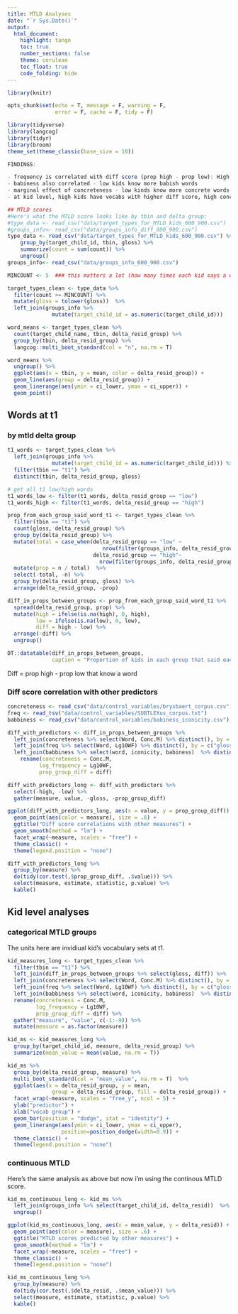 ```yaml
---
title: MTLD Analyses
date: "`r Sys.Date()`"
output:
  html_document:
    highlight: tango
    toc: true
    number_sections: false
    theme: cerulean
    toc_float: true
    code_folding: hide
---
```


```r
library(knitr)

opts_chunk$set(echo = T, message = F, warning = F, 
               error = F, cache = F, tidy = F)

library(tidyverse)
library(langcog)
library(tidyr)
library(broom)
theme_set(theme_classic(base_size = 10))
```

```r
FINDINGS:

- frequency is correlated with diff score (prop high - prop low): High kids more likely to know high frequency words
- babiness also correlated - low kids know more babish words
- marginal effect of concreteness - low kinds know more concrete words
- at kid level, high kids have vocabs with higher diff score, high concreteness; less iconic and less frequent.
```


```r
## MTLD scores
#Here's what the MTLD score looks like by tbin and delta group:
#type_data <- read_csv("data/target_types_for_MTLD_kids_600_900.csv")
#groups_info<- read_csv("data/groups_info_diff_600_900.csv") 
type_data <- read_csv("data/target_types_for_MTLD_kids_600_900.csv") %>%
    group_by(target_child_id, tbin, gloss) %>%
    summarize(count = sum(count)) %>%
    ungroup()
groups_info<- read_csv("data/groups_info_600_900.csv") 

MINCOUNT <- 5  ### this matters a lot (how many times each kid says a word)

target_types_clean <- type_data %>%
  filter(count >= MINCOUNT) %>%
  mutate(gloss = tolower(gloss))  %>%
  left_join(groups_info %>% 
              mutate(target_child_id = as.numeric(target_child_id))) 

word_means <- target_types_clean %>%
  count(target_child_name, tbin, delta_resid_group) %>% 
  group_by(tbin, delta_resid_group) %>%
  langcog::multi_boot_standard(col = "n", na.rm = T) 

word_means %>%
  ungroup() %>%
  ggplot(aes(x = tbin, y = mean, color = delta_resid_group)) +
  geom_line(aes(group = delta_resid_group)) +
  geom_linerange(aes(ymin = ci_lower, ymax = ci_upper)) +
  geom_point()
```




## Words at t1 

### by mtld delta group
```r
t1_words <- target_types_clean %>%
  left_join(groups_info %>% 
              mutate(target_child_id = as.numeric(target_child_id))) %>%
  filter(tbin == "t1") %>%
  distinct(tbin, delta_resid_group, gloss)

# get all t1 low/high words
t1_words_low <- filter(t1_words, delta_resid_group == "low")
t1_words_high <- filter(t1_words, delta_resid_group == "high")
```

```r
prop_from_each_group_said_word_t1 <- target_types_clean %>%
  filter(tbin == "t1") %>%
  count(gloss, delta_resid_group) %>%
  group_by(delta_resid_group) %>%
  mutate(total = case_when(delta_resid_group == "low" ~ 
                              nrow(filter(groups_info, delta_resid_group == "low")),
                           delta_resid_group == "high"~ 
                             nrow(filter(groups_info, delta_resid_group == "high")))) %>%
  mutate(prop = n / total)  %>%
  select(-total, -n) %>%
  group_by(delta_resid_group, gloss) %>%
  arrange(delta_resid_group, -prop) 

diff_in_props_between_groups <- prop_from_each_group_said_word_t1 %>%
  spread(delta_resid_group, prop) %>%
  mutate(high = ifelse(is.na(high), 0, high),
         low = ifelse(is.na(low), 0, low),
         diff = high - low) %>%
  arrange(-diff) %>%
  ungroup() 

DT::datatable(diff_in_props_between_groups, 
              caption = "Proportion of kids in each group that said each word, and the difference in proportions.")
```
Diff = prop high - prop low that know a word

### Diff score correlation with other predictors
```r
concreteness <- read_csv("data/control_variables/brysbaert_corpus.csv")
freq <- read_tsv("data/control_variables/SUBTLEXus_corpus.txt")
babbiness <- read_csv("data/control_variables/babiness_iconicity.csv")

diff_with_predictors <- diff_in_props_between_groups %>%
  left_join(concreteness %>% select(Word, Conc.M) %>% distinct(), by = c("gloss" = "Word")) %>%
  left_join(freq %>% select(Word, Lg10WF) %>% distinct(), by = c("gloss" = "Word")) %>%
  left_join(babbiness %>% select(word, iconicity, babiness)  %>% distinct(), by = c("gloss" = "word")) %>%
    rename(concreteness = Conc.M,
          log_frequency = Lg10WF,
          prop_group_diff = diff)

diff_with_predictors_long <- diff_with_predictors %>%
  select(-high, -low) %>%
  gather(measure, value, -gloss, -prop_group_diff) 

ggplot(diff_with_predictors_long, aes(x = value, y = prop_group_diff)) +
  geom_point(aes(color = measure), size = .6) +
  ggtitle("Diff score correlations with other measures") +
  geom_smooth(method = "lm") +
  facet_wrap(~measure, scales = "free") +
  theme_classic() +
  theme(legend.position = "none")

diff_with_predictors_long %>%
  group_by(measure) %>%
  do(tidy(cor.test(.$prop_group_diff, .$value))) %>%
  select(measure, estimate, statistic, p.value) %>%
  kable()
```


## Kid level analyses

### categorical MTLD groups
The units here are invidiual kid's vocabulary sets at t1.
```r
kid_measures_long <- target_types_clean %>%
  filter(tbin == "t1") %>%
  left_join(diff_in_props_between_groups %>% select(gloss, diff)) %>%
  left_join(concreteness %>% select(Word, Conc.M) %>% distinct(), by = c("gloss" = "Word")) %>%
  left_join(freq %>% select(Word, Lg10WF) %>% distinct(), by = c("gloss" = "Word")) %>%
  left_join(babbiness %>% select(word, iconicity, babiness)  %>% distinct(), by = c("gloss" = "word"))  %>%
  rename(concreteness = Conc.M,
         log_frequency = Lg10WF,
         prop_group_diff = diff) %>%
  gather("measure", "value", c(-1:-9)) %>%
  mutate(measure = as.factor(measure))  

kid_ms <- kid_measures_long %>%
  group_by(target_child_id, measure, delta_resid_group) %>%
  summarize(mean_value = mean(value, na.rm = T))

kid_ms %>%
  group_by(delta_resid_group, measure) %>%
  multi_boot_standard(col = "mean_value", na.rm = T)  %>% 
  ggplot(aes(x = delta_resid_group, y = mean, 
              group = delta_resid_group, fill = delta_resid_group)) +
  facet_wrap(~measure, scales = "free_y", ncol = 5) +
  ylab("predictor") +
  xlab("vocab group") +
  geom_bar(position = "dodge", stat = "identity") +
  geom_linerange(aes(ymin = ci_lower, ymax = ci_upper), 
                 position=position_dodge(width=0.9)) +
  theme_classic() +
  theme(legend.position = "none")
```

### continuous MTLD 
Here's the same analysis as above but now i'm using the continous MTLD score.
```r
kid_ms_continuous_long <- kid_ms %>%
  left_join(groups_info %>% select(target_child_id, delta_resid))  %>%
  ungroup()

ggplot(kid_ms_continuous_long, aes(x = mean_value, y = delta_resid)) +
  geom_point(aes(color = measure), size = .6) +
  ggtitle("MTLD scores predicted by other measures") +
  geom_smooth(method = "lm") +
  facet_wrap(~measure, scales = "free") +
  theme_classic() +
  theme(legend.position = "none")

kid_ms_continuous_long %>%
  group_by(measure) %>%
  do(tidy(cor.test(.$delta_resid, .$mean_value))) %>%
  select(measure, estimate, statistic, p.value) %>%
  kable()

```
